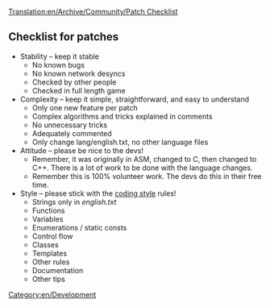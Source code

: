 [[Translation:en/Archive/Community/Patch Checklist]]
{{en/DevDoc}}
{{en/Outdated|Please see [https://github.com/OpenTTD/OpenTTD/blob/master/CONTRIBUTING.md Contributing to OpenTTD on GitHub] for guidelines.}}


== Checklist for patches ==

*Stability – keep it stable
**No known bugs
**No known network desyncs
**Checked by other people
**Checked in full length game
*Complexity – keep it simple, straightforward, and easy to understand
**Only one new feature per patch
**Complex algorithms and tricks explained in comments
**No unnecessary tricks
**Adequately commented
**Only change lang/english.txt, no other language files
*Attitude – please be nice to the devs!
**Remember, it was originally in ASM, changed to C, then changed to C++. There is a lot of work to be done with the language changes.
**Remember this is 100% volunteer work. The devs do this in their free time.
*Style – please stick with the [[en/Development/Coding style|coding style]] rules!
**Strings only in ''english.txt''
**Functions
**Variables
**Enumerations / static consts
**Control flow
**Classes
**Templates
**Other rules
**Documentation
**Other tips

[[Category:en/Development]]